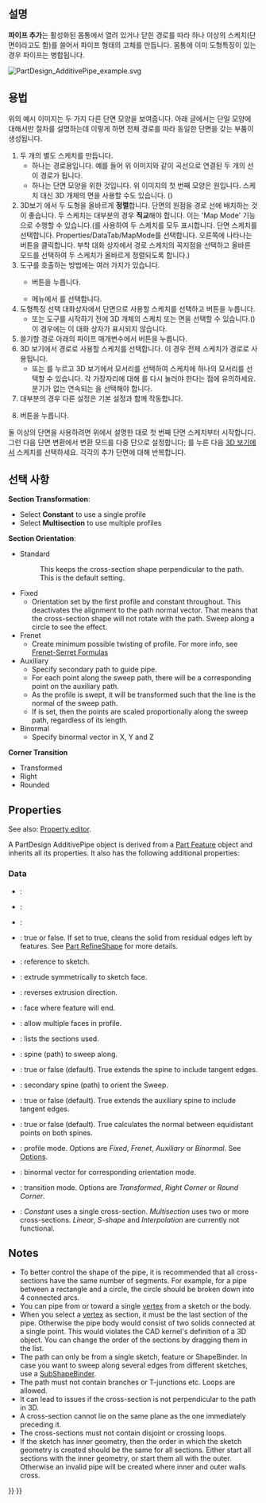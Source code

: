 <languages/>

{{Docnav
|[[PartDesign_AdditiveLoft/ko|로프트 추가]]
|[[PartDesign_AdditiveHelix/ko|나선 추가]]
|[[PartDesign_Workbench/ko|부품설계]]
|IconL=PartDesign_AdditiveLoft.svg
|IconR=PartDesign_AdditiveHelix.svg
|IconC=Workbench_PartDesign.svg
}}

{{GuiCommand
|Name=PartDesign AdditivePipe
|MenuLocation=부품 설계 → 덧셈 도형특징 생성 → 파이프 추가
|Workbenches=[[PartDesign_Workbench/ko|부품설계 작업대]]
|Version=0.17
|SeeAlso=[[PartDesign_AdditiveLoft/ko|로프트 추가]], [[PartDesign_SubtractivePipe/ko|파이프 제거]]
}}

<span id="Description"></span>
==설명==

'''파이프 추가'''는 활성화된 몸통에서 열려 있거나 닫힌 경로를 따라 하나 이상의 스케치(단면이라고도 함)를 쓸어서  파이프 형태의 고체를 만듭니다. 몸통에 이미 도형특징이 있는 경우 파이프는 병합됩니다.

[[File:PartDesign AdditivePipe example.svg|none]]
{{Caption|왼쪽: 경로 (C)를 따라 쓸기할 단면 (A) 및 (B); 오른쪽: 생성된 파이프}}

<span id="Usage"></span>
==용법== 

위의 예시 이미지는 두 가지 다른 단면 모양을 보여줍니다. 아래 글에서는 단일 모양에 대해서만 절차를 설명하는데 이렇게 하면 전체 경로를 따라 동일한 단면을 갖는 부품이 생성됩니다.

# 두 개의 별도 스케치를 만듭니다.
#* 하나는 경로용입니다. 예를 들어 위 이미지와 같이 곡선으로 연결된 두 개의 선이 경로가 됩니다.
#* 하나는 단면 모양을 위한 것입니다. 위 이미지의 첫 번째 모양은 원입니다. 스케치 대신 3D 개체의 면을 사용할 수도 있습니다. ({{version|0.20}})
# 3D보기 에서 두 도형을 올바르게 '''정렬'''합니다. 단면의 원점을 경로 선에 배치하는 것이 좋습니다. 두 스케치는 대부분의 경우 '''직교'''해야 합니다. 이는 'Map Mode' 기능으로 수행할 수 있습니다.({{KEY|Space}}를 사용하여 두 스케치를 모두 표시합니다. 단면 스케치를 선택합니다. Properties/DataTab/MapMode를 선택합니다. 오른쪽에 나타나는 {{Button|...}} 버튼을 클릭합니다. 부착 대화 상자에서 경로 스케치의 꼭지점을 선택하고 올바른 모드를 선택하여 두 스케치가 올바르게 정렬되도록 합니다.)
# 도구를 호출하는 방법에는 여러 가지가 있습니다.
#* {{Button|[[Image:PartDesign_AdditivePipe.svg|16px]] 파이프 추가}} 버튼을 누릅니다.
#* 메뉴에서 {{MenuCommand|부품설계 → 덧셈 도형특징 생성 → [[Image:PartDesign_AdditivePipe.svg|16px]] 파이프 추가}} 를 선택합니다.
# 도형특징 선택 대화상자에서 단면으로 사용할 스케치를 선택하고 {{Button|OK}}버튼을 누릅니다.
#* 또는 도구를 시작하기 전에 3D 개체의 스케치 또는 면을 선택할 수 있습니다.({{Version|0.20}}) 이 경우에는 이 대화 상자가 표시되지 않습니다.
# 쓸기할 경로 아래의 파이프 매개변수에서 {{Button|Object}}버튼을 누릅니다.  
# 3D 보기에서 경로로 사용할 스케치를 선택합니다. 이 경우 전체 스케치가 경로로 사용됩니다.
#* 또는 {{Button|모서리 추가}}를 누르고 3D 보기에서 모서리를 선택하여 스케치에 하나의 모서리를 선택할 수 있습니다. 각 가장자리에 대해 {{Button|모서리 추가}}를 다시 눌러야 한다는 점에 유의하세요. 분기가 없는 연속되는 을 선택해야 합니다. 
# 대부분의 경우 다른 설정은 기본 설정과 함께 작동합니다.
# {{Button|확인}}버튼을 누릅니다.

둘 이상의 단면을 사용하려면 위에서 설명한 대로 첫 번째 단면 스케치부터 시작합니다. 그런 다음 단면 변환에서 변환 모드를 다중 단으로 설정합니다; {{Button|단면 추가}}를 누른 다음 [[3D view/ko|3D 보기]]에서 스케치를 선택하세요. 각각의 추가 단면에 대해 반복합니다.

<span id="Options"></span>
==선택 사항== 

'''Section Transformation''': 
* Select '''Constant''' to use a single profile
* Select '''Multisection''' to use multiple profiles
'''Section Orientation''':
* Standard
*: This keeps the cross-section shape perpendicular to the path. This is the default setting.
* Fixed
** Orientation set by the first profile and constant throughout. This deactivates the alignment to the path normal vector. That means that the cross-section shape will not rotate with the path. Sweep along a circle to see the effect.
* Frenet
** Create minimum possible twisting of profile. For more info, see [https://en.wikipedia.org/wiki/Frenet%E2%80%93Serret_formulas Frenet-Serret Formulas]
* Auxiliary
** Specify secondary path to guide pipe.
** For each point {{Emphasis|P}} along the sweep path, there will be a corresponding point {{Emphasis|Q}} on the auxiliary path.
** As the profile is swept, it will be transformed such that the {{Emphasis|PQ}} line is the normal of the sweep path.
** If {{Emphasis|Curvelinear equivalence}} is set, then the {{Emphasis|Q}} points are scaled proportionally along the sweep path, regardless of its length.
* Binormal
** Specify binormal vector in X, Y and Z
'''Corner Transition'''
* Transformed
* Right
* Rounded

==Properties==

See also: [[Property_editor|Property editor]].

A PartDesign AdditivePipe object is derived from a [[Part_Feature|Part Feature]] object and inherits all its properties. It also has the following additional properties:

===Data===

{{TitleProperty|Base}}

* {{PropertyData|Add Sub Shape|PartShape|Hidden}}: 
* {{PropertyData|Base Feature|Link|Hidden}}: 
* {{PropertyData|_Body|LinkHidden|Hidden}}: 

{{TitleProperty|Part Design}}

* {{PropertyData|Refine}}: true or false. If set to true, cleans the solid from residual edges left by features. See [[Part RefineShape|Part RefineShape]] for more details.

{{TitleProperty|Sketch Based}}

* {{PropertyData|Profile|LinkSub}}: reference to sketch.
* {{PropertyData|Midplane|Bool}}: extrude symmetrically to sketch face.
* {{PropertyData|Reversed|Bool}}: reverses extrusion direction.
* {{PropertyData|Up To Face|LinkSub}}: face where feature will end.
* {{PropertyData|Allow Multi Face|Bool}}: allow multiple faces in profile.

{{TitleProperty|Sweep}}

* {{PropertyData|Sections|LinkSubList}}: lists the sections used.
* {{PropertyData|Spine|LinkSub}}: spine (path) to sweep along.
* {{PropertyData|Spine Tangent|Bool}}: true or false (default). True extends the spine to include tangent edges.
* {{PropertyData|Auxiliary Spine|LinkSub|Hidden}}: secondary spine (path) to orient the Sweep.
* {{PropertyData|Auxiliary Spine Tangent|Bool}}: true or false (default). True extends the auxiliary spine to include tangent edges.
* {{PropertyData|Auxiliary Curvelinear|Bool}}: true or false (default). True calculates the normal between equidistant points on both spines.
* {{PropertyData|Mode|Enumeration}}: profile mode. Options are ''Fixed'', ''Frenet'', ''Auxiliary'' or ''Binormal''. See [[#Options|Options]].
* {{PropertyData|Binormal|Vector}}: binormal vector for corresponding orientation mode.
* {{PropertyData|Transition|Enumeration}}: transition mode. Options are ''Transformed'', ''Right Corner'' or ''Round Corner''.
* {{PropertyData|Transformation|Enumeration}}: ''Constant'' uses a single cross-section. ''Multisection'' uses two or more cross-sections. ''Linear'', ''S-shape'' and ''Interpolation'' are currently not functional.

==Notes==

* To better control the shape of the pipe, it is recommended that all cross-sections have the same number of segments. For example, for a pipe between a rectangle and a circle, the circle should be broken down into 4 connected arcs.
* You can pipe from or toward a single [[Glossary#V|vertex]] from a sketch or the body. {{Version|0.20}}
* When you select a [[Glossary#V|vertex]] as section, it must be the last section of the pipe. Otherwise the pipe body would consist of two solids connected at a single point. This would violates the CAD kernel's definition of a 3D object. You can change the order of the sections by dragging them in the list.
* The path can only be from a single sketch, feature or ShapeBinder. In case you want to sweep along several edges from different sketches, use a [[PartDesign_SubShapeBinder|SubShapeBinder]].
* The path must not contain branches or T-junctions etc. Loops are allowed.
* It can lead to issues if the cross-section is not perpendicular to the path in 3D.
* A cross-section cannot lie on the same plane as the one immediately preceding it.
* The cross-sections must not contain disjoint or crossing loops.
* If the sketch has inner geometry, then the order in which the sketch geometry is created should be the same for all sections. Either start all sections with the inner geometry, or start them all with the outer. Otherwise an invalid pipe will be created where inner and outer walls cross.


{{Docnav
|[[PartDesign_AdditiveLoft|Additive loft]]
|[[PartDesign_AdditiveHelix|Additive helix]]
|[[PartDesign_Workbench|PartDesign]]
|IconL=PartDesign_AdditiveLoft.svg
|IconR=PartDesign_AdditiveHelix.svg
|IconC=Workbench_PartDesign.svg
}}

{{PartDesign Tools navi{{#translation:}}}}
{{Userdocnavi{{#translation:}}}}